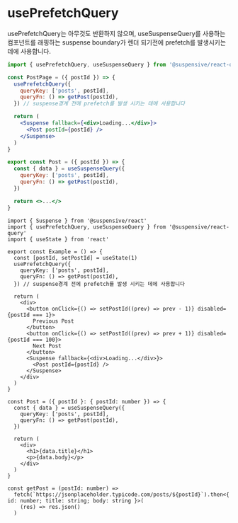 
# usePrefetchQuery

usePrefetchQuery는 아무것도 반환하지 않으며, useSuspenseQuery를 사용하는 컴포넌트를 래핑하는 suspense boundary가 렌더 되기전에 prefetch를 발생시키는 데에 사용합니다.

```jsx /usePrefetchQuery/
import { usePrefetchQuery, useSuspenseQuery } from '@suspensive/react-query'

const PostPage = ({ postId }) => {
  usePrefetchQuery({
    queryKey: ['posts', postId],
    queryFn: () => getPost(postId),
  }) // suspense경계 전에 prefetch를 발생 시키는 데에 사용합니다

  return (
    <Suspense fallback={<div>Loading...</div>}>
      <Post postId={postId} />
    </Suspense>
  )
}

export const Post = ({ postId }) => {
  const { data } = useSuspenseQuery({
    queryKey: ['posts', postId],
    queryFn: () => getPost(postId),
  })

  return <>...</>
}
```

<Sandpack>

```tsx Example.tsx active
import { Suspense } from '@suspensive/react'
import { usePrefetchQuery, useSuspenseQuery } from '@suspensive/react-query'
import { useState } from 'react'

export const Example = () => {
  const [postId, setPostId] = useState(1)
  usePrefetchQuery({
    queryKey: ['posts', postId],
    queryFn: () => getPost(postId),
  }) // suspense경계 전에 prefetch를 발생 시키는 데에 사용합니다

  return (
    <div>
      <button onClick={() => setPostId((prev) => prev - 1)} disabled={postId === 1}>
        Previous Post
      </button>
      <button onClick={() => setPostId((prev) => prev + 1)} disabled={postId === 100}>
        Next Post
      </button>
      <Suspense fallback={<div>Loading...</div>}>
        <Post postId={postId} />
      </Suspense>
    </div>
  )
}

const Post = ({ postId }: { postId: number }) => {
  const { data } = useSuspenseQuery({
    queryKey: ['posts', postId],
    queryFn: () => getPost(postId),
  })

  return (
    <div>
      <h1>{data.title}</h1>
      <p>{data.body}</p>
    </div>
  )
}

const getPost = (postId: number) =>
  fetch(`https://jsonplaceholder.typicode.com/posts/${postId}`).then<{ id: number; title: string; body: string }>(
    (res) => res.json()
  )
```

</Sandpack>
